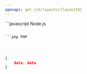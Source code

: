 ```yaml
---
openapi: get /v1/layouts/{layoutId}
---
```


<RequestExample>
```javascript Node.js

```

```php PHP

```

```ruby Ruby

```

```python Python

```

```java Java

```

</RequestExample>

<ResponseExample>

```json Response
{
    data: data
}
```

</ResponseExample>